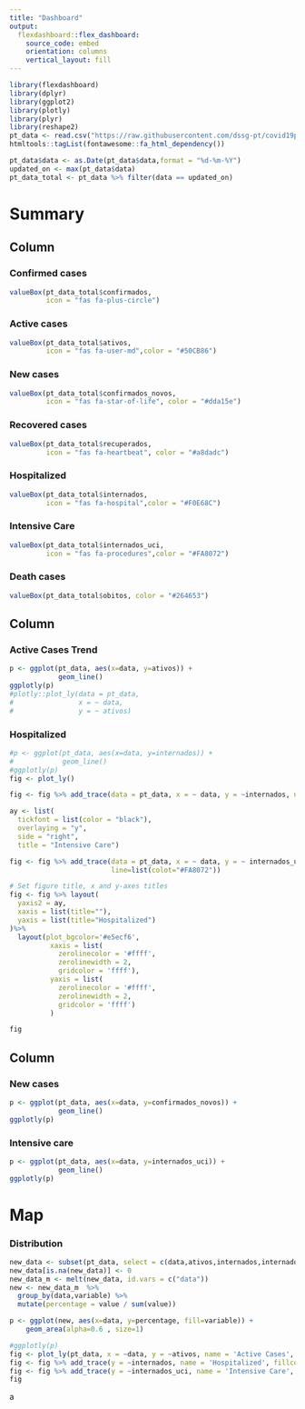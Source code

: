 ```yaml
---
title: "Dashboard"
output: 
  flexdashboard::flex_dashboard:
    source_code: embed
    orientation: columns
    vertical_layout: fill
---
```


```r
library(flexdashboard)
library(dplyr)
library(ggplot2)
library(plotly)
library(plyr)
library(reshape2)
pt_data <- read.csv("https://raw.githubusercontent.com/dssg-pt/covid19pt-data/master/data.csv")
htmltools::tagList(fontawesome::fa_html_dependency())

```
```r
pt_data$data <- as.Date(pt_data$data,format = "%d-%m-%Y")
updated_on <- max(pt_data$data)
pt_data_total <- pt_data %>% filter(data == updated_on)

```

Summary {data-icon="ion-stats-bars"}
=====================================

Column {data-width=200}
-----------------------------------------------------------------------

### Confirmed cases {.value-box}

```r
valueBox(pt_data_total$confirmados,
         icon = "fas fa-plus-circle")
```

### Active cases {.value-box}

```r
valueBox(pt_data_total$ativos,
         icon = "fas fa-user-md",color = "#50CB86")
```

### New cases {.value-box}

```r
valueBox(pt_data_total$confirmados_novos,
         icon = "fas fa-star-of-life", color = "#dda15e")
```

### Recovered cases {.value-box}

```r
valueBox(pt_data_total$recuperados,
         icon = "fas fa-heartbeat", color = "#a8dadc")
```

### Hospitalized {.value-box}

```r
valueBox(pt_data_total$internados,
         icon = "fas fa-hospital",color = "#F0E68C")
```

### Intensive Care {.value-box}

```r
valueBox(pt_data_total$internados_uci,
         icon = "fas fa-procedures",color = "#FA8072")
```

### Death cases {.value-box}

```r
valueBox(pt_data_total$obitos, color = "#264653")
```


Column {data-width=425}
-----------------------------------------------------------------------


### Active Cases Trend

```r
p <- ggplot(pt_data, aes(x=data, y=ativos)) +
            geom_line()
ggplotly(p)
#plotly::plot_ly(data = pt_data,
#                x = ~ data,
#                y = ~ ativos)
```

### Hospitalized

```r
#p <- ggplot(pt_data, aes(x=data, y=internados)) +
#            geom_line()
#ggplotly(p)
fig <- plot_ly()

fig <- fig %>% add_trace(data = pt_data, x = ~ data, y = ~internados, name = "Hospitalized", mode = "lines", type = "scatter", line=list(color="#F5FF8D"))

ay <- list(
  tickfont = list(color = "black"),
  overlaying = "y",
  side = "right",
  title = "Intensive Care")

fig <- fig %>% add_trace(data = pt_data, x = ~ data, y = ~ internados_uci, name = "Intensive Care", yaxis = "y2", mode = "lines", type = "scatter",
                         line=list(colot="#FA8072"))

# Set figure title, x and y-axes titles
fig <- fig %>% layout(
  yaxis2 = ay,
  xaxis = list(title=""),
  yaxis = list(title="Hospitalized")
)%>%
  layout(plot_bgcolor='#e5ecf6',
          xaxis = list(
            zerolinecolor = '#ffff',
            zerolinewidth = 2,
            gridcolor = 'ffff'),
          yaxis = list(
            zerolinecolor = '#ffff',
            zerolinewidth = 2,
            gridcolor = 'ffff')
          )

fig
```

Column {data-width=425}
-----------------------------------------------------------------------

### New cases

```r
p <- ggplot(pt_data, aes(x=data, y=confirmados_novos)) +
            geom_line()
ggplotly(p)
```

### Intensive care

```r
p <- ggplot(pt_data, aes(x=data, y=internados_uci)) +
            geom_line()
ggplotly(p)
```


Map {data-icon="far fa-map"}
=====================================

### Distribution
```r
new_data <- subset(pt_data, select = c(data,ativos,internados,internados_uci))
new_data[is.na(new_data)] <- 0
new_data_m <- melt(new_data, id.vars = c("data"))
new <- new_data_m  %>%
  group_by(data,variable) %>%
  mutate(percentage = value / sum(value))

p <- ggplot(new, aes(x=data, y=percentage, fill=variable)) + 
    geom_area(alpha=0.6 , size=1)

#ggplotly(p)
fig <- plot_ly(pt_data, x = ~data, y = ~ativos, name = 'Active Cases', type = 'scatter', mode = 'none', stackgroup = 'one', groupnorm = 'percent', fillcolor = '#50CB86')
fig <- fig %>% add_trace(y = ~internados, name = 'Hospitalized', fillcolor = '#F5FF8D')
fig <- fig %>% add_trace(y = ~internados_uci, name = 'Intensive Care', fillcolor = '#FA8072')
fig
```


a